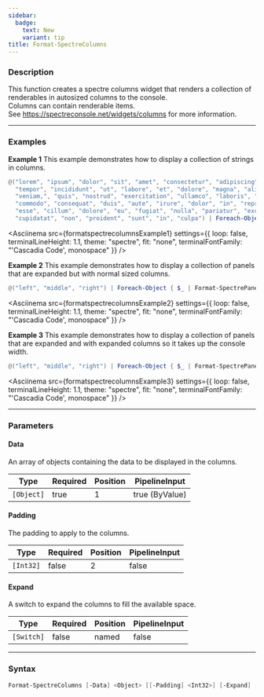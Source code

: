 ```yaml
---
sidebar:
  badge:
    text: New
    variant: tip
title: Format-SpectreColumns
---
```









### Description

This function creates a spectre columns widget that renders a collection of renderables in autosized columns to the console.  
Columns can contain renderable items.  
See https://spectreconsole.net/widgets/columns for more information.



---


### Examples


**Example 1**
This example demonstrates how to display a collection of strings in columns.



```powershell
@("lorem", "ipsum", "dolor", "sit", "amet", "consectetur", "adipiscing", "elit,", "sed", "do", "eiusmod",
  "tempor", "incididunt", "ut", "labore", "et", "dolore", "magna", "aliqua.", "Ut", "enim", "ad", "minim",
  "veniam,", "quis", "nostrud", "exercitation", "ullamco", "laboris", "nisi", "ut", "aliquip", "ex", "ea",
  "commodo", "consequat", "duis", "aute", "irure", "dolor", "in", "reprehenderit", "in", "voluptate", "velit",
  "esse", "cillum", "dolore", "eu", "fugiat", "nulla", "pariatur", "excepteur", "sint", "occaecat",
  "cupidatat", "non", "proident", "sunt", "in", "culpa") | Foreach-Object { $_ } | Format-SpectreColumns
```
<Asciinema
    src={formatspectrecolumnsExample1}
    settings={{
        loop: false,
        terminalLineHeight: 1.1,
        theme: "spectre",
        fit: "none",
        terminalFontFamily: "'Cascadia Code', monospace"
    }}
/>


**Example 2**
This example demonstrates how to display a collection of panels that are expanded but with normal sized columns.



```powershell
@("left", "middle", "right") | Foreach-Object { $_ | Format-SpectrePanel -Expand } | Format-SpectreColumns
```
<Asciinema
    src={formatspectrecolumnsExample2}
    settings={{
        loop: false,
        terminalLineHeight: 1.1,
        theme: "spectre",
        fit: "none",
        terminalFontFamily: "'Cascadia Code', monospace"
    }}
/>


**Example 3**
This example demonstrates how to display a collection of panels that are expanded and with expanded columns so it takes up the console width.



```powershell
@("left", "middle", "right") | Foreach-Object { $_ | Format-SpectrePanel -Expand } | Format-SpectreColumns -Expand
```
<Asciinema
    src={formatspectrecolumnsExample3}
    settings={{
        loop: false,
        terminalLineHeight: 1.1,
        theme: "spectre",
        fit: "none",
        terminalFontFamily: "'Cascadia Code', monospace"
    }}
/>


---


### Parameters
#### **Data**

An array of objects containing the data to be displayed in the columns.






|Type      |Required|Position|PipelineInput |
|----------|--------|--------|--------------|
|`[Object]`|true    |1       |true (ByValue)|



#### **Padding**

The padding to apply to the columns.






|Type     |Required|Position|PipelineInput|
|---------|--------|--------|-------------|
|`[Int32]`|false   |2       |false        |



#### **Expand**

A switch to expand the columns to fill the available space.






|Type      |Required|Position|PipelineInput|
|----------|--------|--------|-------------|
|`[Switch]`|false   |named   |false        |





---


### Syntax
```powershell
Format-SpectreColumns [-Data] <Object> [[-Padding] <Int32>] [-Expand] [<CommonParameters>]
```
